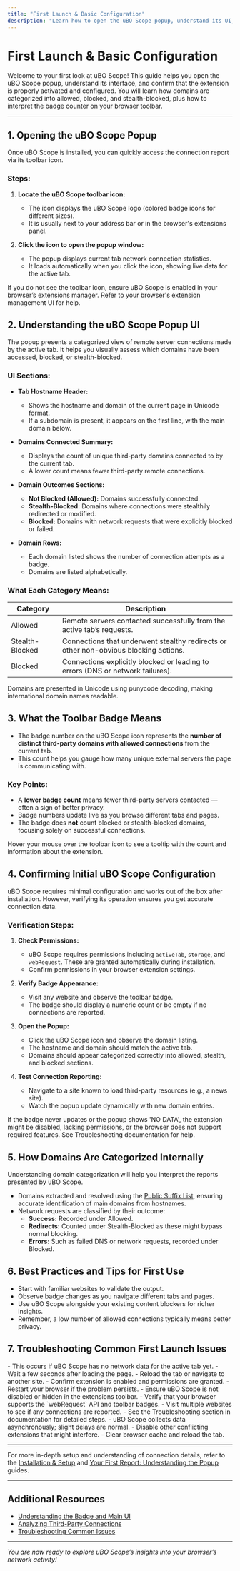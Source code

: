 ```yaml
---
title: "First Launch & Basic Configuration"
description: "Learn how to open the uBO Scope popup, understand its UI, and confirm initial configuration. This guide ensures the extension is properly activated, explains how domains are categorized (allowed, blocked, stealth), and introduces the badge counter's meaning."
---
```


# First Launch & Basic Configuration

Welcome to your first look at uBO Scope! This guide helps you open the uBO Scope popup, understand its interface, and confirm that the extension is properly activated and configured. You will learn how domains are categorized into allowed, blocked, and stealth-blocked, plus how to interpret the badge counter on your browser toolbar.

---

## 1. Opening the uBO Scope Popup

Once uBO Scope is installed, you can quickly access the connection report via its toolbar icon.

### Steps:

1. **Locate the uBO Scope toolbar icon:**
   - The icon displays the uBO Scope logo (colored badge icons for different sizes).
   - It is usually next to your address bar or in the browser's extensions panel.

2. **Click the icon to open the popup window:**
   - The popup displays current tab network connection statistics.
   - It loads automatically when you click the icon, showing live data for the active tab.

<Tip>
If you do not see the toolbar icon, ensure uBO Scope is enabled in your browser’s extensions manager. Refer to your browser's extension management UI for help.
</Tip>

## 2. Understanding the uBO Scope Popup UI

The popup presents a categorized view of remote server connections made by the active tab. It helps you visually assess which domains have been accessed, blocked, or stealth-blocked.

### UI Sections:

- **Tab Hostname Header:**
  - Shows the hostname and domain of the current page in Unicode format.
  - If a subdomain is present, it appears on the first line, with the main domain below.

- **Domains Connected Summary:**
  - Displays the count of unique third-party domains connected to by the current tab.
  - A lower count means fewer third-party remote connections.

- **Domain Outcomes Sections:**
  - **Not Blocked (Allowed):** Domains successfully connected.
  - **Stealth-Blocked:** Domains where connections were stealthily redirected or modified.
  - **Blocked:** Domains with network requests that were explicitly blocked or failed.

- **Domain Rows:**
  - Each domain listed shows the number of connection attempts as a badge.
  - Domains are listed alphabetically.

### What Each Category Means:

| Category        | Description                                                                                      |
|-----------------|------------------------------------------------------------------------------------------------|
| Allowed         | Remote servers contacted successfully from the active tab’s requests.                          |
| Stealth-Blocked | Connections that underwent stealthy redirects or other non-obvious blocking actions.           |
| Blocked         | Connections explicitly blocked or leading to errors (DNS or network failures).                 |

<Note>
Domains are presented in Unicode using punycode decoding, making international domain names readable.
</Note>

## 3. What the Toolbar Badge Means

- The badge number on the uBO Scope icon represents the **number of distinct third-party domains with allowed connections** from the current tab.
- This count helps you gauge how many unique external servers the page is communicating with.

### Key Points:

- A **lower badge count** means fewer third-party servers contacted — often a sign of better privacy.
- Badge numbers update live as you browse different tabs and pages.
- The badge does **not** count blocked or stealth-blocked domains, focusing solely on successful connections.

<Tip>
Hover your mouse over the toolbar icon to see a tooltip with the count and information about the extension.
</Tip>

## 4. Confirming Initial uBO Scope Configuration

uBO Scope requires minimal configuration and works out of the box after installation. However, verifying its operation ensures you get accurate connection data.

### Verification Steps:

1. **Check Permissions:**
   - uBO Scope requires permissions including `activeTab`, `storage`, and `webRequest`. These are granted automatically during installation.
   - Confirm permissions in your browser extension settings.

2. **Verify Badge Appearance:**
   - Visit any website and observe the toolbar badge.
   - The badge should display a numeric count or be empty if no connections are reported.

3. **Open the Popup:**
   - Click the uBO Scope icon and observe the domain listing.
   - The hostname and domain should match the active tab.
   - Domains should appear categorized correctly into allowed, stealth, and blocked sections.

4. **Test Connection Reporting:**
   - Navigate to a site known to load third-party resources (e.g., a news site).
   - Watch the popup update dynamically with new domain entries.

<Warning>
If the badge never updates or the popup shows 'NO DATA', the extension might be disabled, lacking permissions, or the browser does not support required features. See Troubleshooting documentation for help.
</Warning>

## 5. How Domains Are Categorized Internally

Understanding domain categorization will help you interpret the reports presented by uBO Scope.

- Domains extracted and resolved using the [Public Suffix List](https://publicsuffix.org/), ensuring accurate identification of main domains from hostnames.
- Network requests are classified by their outcome:
  - **Success:** Recorded under Allowed.
  - **Redirects:** Counted under Stealth-Blocked as these might bypass normal blocking.
  - **Errors:** Such as failed DNS or network requests, recorded under Blocked.

## 6. Best Practices and Tips for First Use

- Start with familiar websites to validate the output.
- Observe badge changes as you navigate different tabs and pages.
- Use uBO Scope alongside your existing content blockers for richer insights.
- Remember, a low number of allowed connections typically means better privacy.

## 7. Troubleshooting Common First Launch Issues

<AccordionGroup title="Common Issues on First Launch">
<Accordion title="Popup Shows 'NO DATA'">
- This occurs if uBO Scope has no network data for the active tab yet.
- Wait a few seconds after loading the page.
- Reload the tab or navigate to another site.
- Confirm extension is enabled and permissions are granted.
- Restart your browser if the problem persists.
</Accordion>
<Accordion title="Badge Counter Does Not Appear or Update">
- Ensure uBO Scope is not disabled or hidden in the extensions toolbar.
- Verify that your browser supports the `webRequest` API and toolbar badges.
- Visit multiple websites to see if any connections are reported.
- See the Troubleshooting section in documentation for detailed steps.
</Accordion>
<Accordion title="Popup Loads Slowly or Stalls">
- uBO Scope collects data asynchronously; slight delays are normal.
- Disable other conflicting extensions that might interfere.
- Clear browser cache and reload the tab.
</Accordion>
</AccordionGroup>

---

For more in-depth setup and understanding of connection details, refer to the [Installation & Setup](../installation-basics/prerequisites-system-requirements) and [Your First Report: Understanding the Popup](../../guides/getting-started/first-run) guides.

---

## Additional Resources
- [Understanding the Badge and Main UI](../../guides/main-workflows/interpreting-badge)
- [Analyzing Third-Party Connections](../../guides/main-workflows/analyzing-network-requests)
- [Troubleshooting Common Issues](../validation-troubleshooting/troubleshooting-common-issues)

---

*You are now ready to explore uBO Scope’s insights into your browser’s network activity!*